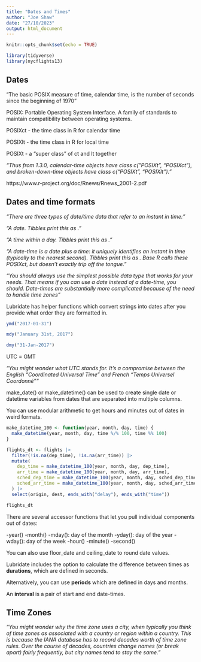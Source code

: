 ```yaml
---
title: "Dates and Times"
author: "Joe Shaw"
date: "27/10/2023"
output: html_document
---
```


```r
knitr::opts_chunk$set(echo = TRUE)

library(tidyverse)
library(nycflights13)

```

## Dates

"The basic POSIX measure of time, calendar time, is the number of seconds since the beginning of 1970"

POSIX: Portable Operating System Interface. A family of standards to maintain compatibility between operating systems.

POSIXct - the time class in R for calendar time

POSIXlt - the time class in R for local time

POSIXt - a "super class" of ct and lt together
 
*"Thus from 1.3.0, calendar-time objects have class c("POSIXt", "POSIXct"), and broken-down-time objects have class c("POSIXt", "POSIXlt")."*

https://www.r-project.org/doc/Rnews/Rnews_2001-2.pdf 

## Dates and time formats

*"There are three types of date/time data that refer to an instant in time:"*

*"A date. Tibbles print this as <date>."*

*"A time within a day. Tibbles print this as <time>."*

*"A date-time is a date plus a time: it uniquely identifies an instant in time (typically to the nearest second). Tibbles print this as <dttm>. Base R calls these POSIXct, but doesn’t exactly trip off the tongue."*

*"You should always use the simplest possible data type that works for your needs. That means if you can use a date instead of a date-time, you should. Date-times are substantially more complicated because of the need to handle time zones"*

Lubridate has helper functions which convert strings into dates after you provide what order they are formatted in.

```r

ymd("2017-01-31")

mdy("January 31st, 2017")

dmy("31-Jan-2017")


```

UTC = GMT

*"You might wonder what UTC stands for. It’s a compromise between the English “Coordinated Universal Time” and French “Temps Universel Coordonné”"*

make_date() or make_datetime() can be used to create single date or datetime variables from dates that are separated into multiple columns.

You can use modular arithmetic to get hours and minutes out of dates in weird formats.

```r

make_datetime_100 <- function(year, month, day, time) {
  make_datetime(year, month, day, time %/% 100, time %% 100)
}

flights_dt <- flights |> 
  filter(!is.na(dep_time), !is.na(arr_time)) |> 
  mutate(
    dep_time = make_datetime_100(year, month, day, dep_time),
    arr_time = make_datetime_100(year, month, day, arr_time),
    sched_dep_time = make_datetime_100(year, month, day, sched_dep_time),
    sched_arr_time = make_datetime_100(year, month, day, sched_arr_time)
  ) |> 
  select(origin, dest, ends_with("delay"), ends_with("time"))

flights_dt

```

There are several accessor functions that let you pull individual components out of dates:

-year()
-month()
-mday(): day of the month
-yday(): day of the year
-wday(): day of the week
-hour()
-minute()
-second()

You can also use floor_date and ceiling_date to round date values.

Lubridate includes the option to calculate the difference between times as **durations**, which are defined in seconds.

Alternatively, you can use **periods** which are defined in days and months.

An **interval** is a pair of start and end date-times.

## Time Zones

*"You might wonder why the time zone uses a city, when typically you think of time zones as associated with a country or region within a country. This is because the IANA database has to record decades worth of time zone rules. Over the course of decades, countries change names (or break apart) fairly frequently, but city names tend to stay the same."*

